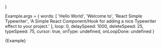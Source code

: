 

<Meta title='Examples/Typewriter' component={Typewriter} />

  <h3>
    <Typewriter {...args} />
  </h3>
)

Example.args = {
  words: [
    'Hello World',
    'Welcome to',
    'React Simple Typewriter',
    'A Simple React Component/Hook for adding a nice Typewriter effect to your project.'
  ],
  loop: 0,
  delaySpeed: 1000,
  deleteSpeed: 25,
  typeSpeed: 75,
  cursor: true,
  onType: undefined,
  onLoopDone: undefined
}

<Canvas>
  <Story name='Typewriter'>{Example}</Story>
</Canvas>
